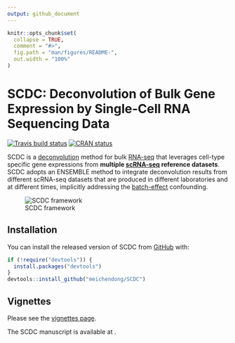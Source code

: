 ```yaml
---
output: github_document
---
```


<!-- README.md is generated from README.Rmd. Please edit that file -->

```r
knitr::opts_chunk$set(
  collapse = TRUE,
  comment = "#>",
  fig.path = "man/figures/README-",
  out.width = "100%"
)
```
# SCDC: Deconvolution of Bulk Gene Expression by Single-Cell RNA Sequencing Data

<!-- badges: start -->
[![Travis build status](https://travis-ci.org/meichendong/SCDC.svg?branch=master)](https://travis-ci.org/meichendong/SCDC)
[![CRAN status](https://www.r-pkg.org/badges/version/SCDC)](https://CRAN.R-project.org/package=SCDC)
<!-- badges: end -->

SCDC is a [deconvolution](https://en.wikipedia.org/wiki/Deconvolution) method for bulk [RNA-seq](https://en.wikipedia.org/wiki/RNA-Seq) that leverages cell-type specific gene expressions from **multiple [scRNA-seq](https://en.wikipedia.org/wiki/Single_cell_sequencing) reference datasets**.
SCDC adopts an ENSEMBLE method to integrate deconvolution results from different scRNA-seq datasets that are produced in different laboratories and at different times, implicitly addressing the [batch-effect](http://www.molmine.com/magma/global_analysis/batch_effect.html) confounding.

![SCDC framework](framework.PNG)

## Installation

You can install the released version of SCDC from [GitHub](https://github.com/) with:

``` r
if (!require("devtools")) {
  install.packages("devtools")
}
devtools::install_github("meichendong/SCDC")
```
## Vignettes

Please see the [vignettes page](https://meichendong.github.io/SCDC/articles/SCDC.html).

The SCDC manuscript is available at .


